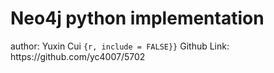 # Neo4j python implementation

author: Yuxin Cui
```{r, include = FALSE}}
```
Github Link:
https://github.com/yc4007/5702

